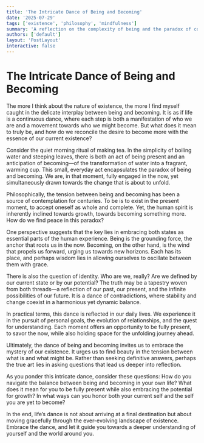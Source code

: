 ```yaml
---
title: 'The Intricate Dance of Being and Becoming'
date: '2025-07-29'
tags: ['existence', 'philosophy', 'mindfulness']
summary: 'A reflection on the complexity of being and the paradox of constant becoming, inviting introspection on the essence of our existence.'
authors: ['default']
layout: 'PostLayout'
interactive: false
---
```


# The Intricate Dance of Being and Becoming

The more I think about the nature of existence, the more I find myself caught in the delicate interplay between being and becoming. It is as if life is a continuous dance, where each step is both a manifestation of who we are and a movement towards who we might become. But what does it mean to truly be, and how do we reconcile the desire to become more with the essence of our current existence?

Consider the quiet morning ritual of making tea. In the simplicity of boiling water and steeping leaves, there is both an act of being present and an anticipation of becoming—of the transformation of water into a fragrant, warming cup. This small, everyday act encapsulates the paradox of being and becoming. We are, in that moment, fully engaged in the now, yet simultaneously drawn towards the change that is about to unfold.

Philosophically, the tension between being and becoming has been a source of contemplation for centuries. To be is to exist in the present moment, to accept oneself as whole and complete. Yet, the human spirit is inherently inclined towards growth, towards becoming something more. How do we find peace in this paradox?

One perspective suggests that the key lies in embracing both states as essential parts of the human experience. Being is the grounding force, the anchor that roots us in the now. Becoming, on the other hand, is the wind that propels us forward, urging us towards new horizons. Each has its place, and perhaps wisdom lies in allowing ourselves to oscillate between them with grace.

There is also the question of identity. Who are we, really? Are we defined by our current state or by our potential? The truth may be a tapestry woven from both threads—a reflection of our past, our present, and the infinite possibilities of our future. It is a dance of contradictions, where stability and change coexist in a harmonious yet dynamic balance.

In practical terms, this dance is reflected in our daily lives. We experience it in the pursuit of personal goals, the evolution of relationships, and the quest for understanding. Each moment offers an opportunity to be fully present, to savor the now, while also holding space for the unfolding journey ahead.

Ultimately, the dance of being and becoming invites us to embrace the mystery of our existence. It urges us to find beauty in the tension between what is and what might be. Rather than seeking definitive answers, perhaps the true art lies in asking questions that lead us deeper into reflection.

As you ponder this intricate dance, consider these questions: How do you navigate the balance between being and becoming in your own life? What does it mean for you to be fully present while also embracing the potential for growth? In what ways can you honor both your current self and the self you are yet to become?

In the end, life’s dance is not about arriving at a final destination but about moving gracefully through the ever-evolving landscape of existence. Embrace the dance, and let it guide you towards a deeper understanding of yourself and the world around you.